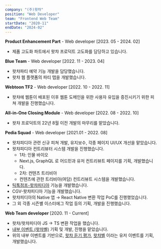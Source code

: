 ```yaml
---
company: "(주)왓챠"
position: "Web Developer"
team: "Frontend Web Team"
startDate: "2020-11"
endDate: "2024-02"
---
```


**Product Enhancement Part** - Web developer [2023. 05 - 2024. 02]

- 제품 고도화 파트에서 왓챠 프로덕트 고도화를 담당하고 있습니다.

**Blue Team** - Web developer [2022. 11 - 2023. 04]

- 왓챠파티 예약 기능 개발을 담당했습니다.
- 왓챠 웹 플랫폼의 파티 탭을 개발했습니다.

**Webtoon TF2** - Web developer [2022. 10 - 2022. 11]

- 왓챠에 웹툰이 배포된 이후 웹툰 도메인을 위한 사용자 유입을 증진시키기 위한 피쳐 개발을 진행했습니다.

**All-in-One Closing Module** - Web developer [2022. 08 - 2022. 10]

- 왓챠 프로덕트의 22년 8월 이전 개발의 마무리를 맡았습니다.

**Pedia Squad** - Web developer [2021.01 - 2022. 08]

- 왓챠피디아 관련 신규 피쳐 개발, 유지보수, 각종 페이지 UI/UX 개선을 맡았습니다.
- 왓챠피디아 컨트리뷰터 시스템 개발을 진행했습니다.
  - 1차: 인물 바이오
  - Next.js, GraphQL 로 어드민과 유저 컨트리뷰트 페이지를 기획, 개발했습니다.
  - 2차: 컨텐츠 트리비아
  - 컨텐츠에 관한 트리비아(여담) 컨트리뷰트 시스템을 개발했습니다.
- [틱톡점프-왓챠피디아](https://platum.kr/archives/171106) 기능을 개발했습니다.
- CGV-왓챠피디아 기능을 개발했습니다.
- 왓챠피디아의 Native 앱 → React Native 변환 작업 PoC를 진행했었습니다.
- 그 외 각종 시즌별 이스터에그 작업 등의 기획, 개발을 진행했습니다.

**Web Team developer** [2020. 11 - Current]

- 왓챠/왓챠피디아 JS → TS 변환 작업을 했습니다.
- [내부 이벤트 (왓챠벨)](https://medium.com/watcha/%EC%9D%BC%EB%8F%84-%EC%A4%91%EC%9A%94%ED%95%98%EC%A7%80%EB%A7%8C-%EB%86%80-%EB%95%8C%EB%8A%94-%EB%86%80%EC%95%84%EB%B4%90%EC%9A%94-3d74f8580837) 기획 및 개발, 진행을 맡았습니다.
- 위의 내부 이벤트를 기반으로, [왓챠 듣기 평가](https://quiz.watcha.io/listening-quiz), [왓챠벨](https://quiz.watcha.io/quiz/wb2) 이라는 유저 이벤트를 기획, 개발했습니다.
